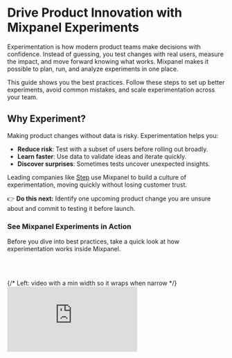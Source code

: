 
# Drive Product Innovation with Mixpanel Experiments

Experimentation is how modern product teams make decisions with confidence. Instead of guessing, you test changes with real users, measure the impact, and move forward knowing what works. Mixpanel makes it possible to plan, run, and analyze experiments in one place.

This guide shows you the best practices. Follow these steps to set up better experiments, avoid common mistakes, and scale experimentation across your team.

## Why Experiment?

Making product changes without data is risky. Experimentation helps you:

- **Reduce risk**: Test with a subset of users before rolling out broadly.
- **Learn faster**: Use data to validate ideas and iterate quickly.
- **Discover surprises**: Sometimes tests uncover unexpected insights.

Leading companies like [Step](https://mixpanel.com/customers/how-step-boosted-direct-deposits-by-14-with-mixpanels-experimentation/) use Mixpanel to build a culture of experimentation, moving quickly without losing customer trust.

👉 **Do this next:** Identify one upcoming product change you are unsure about and commit to testing it before launch.

### See Mixpanel Experiments in Action

Before you dive into best practices, take a quick look at how experimentation works inside Mixpanel.

<br></br>
<section id="video" aria-label="Mixpanel Experiments video" style={{ padding: '8px 16px 32px' }}>
  <div
    style={{
      display: 'flex',
      flexWrap: 'wrap',
      gap: 24,
      alignItems: 'center',
    }}
  >
    {/* Left: video with a min width so it wraps when narrow */}
    <div style={{ flex: '1 1 480px', minWidth: 320 }}>
      <div
        style={{
          position: 'relative',
          paddingBottom: '56.25%',
          height: 0,
          overflow: 'hidden',
          borderRadius: '16px',
          boxShadow: '0 4px 20px rgba(0,0,0,0.08)',
        }}
      >
        <iframe
          title="Mixpanel Experiments"
          src="https://www.youtube.com/embed/LZfIPCXcIPE"
          frameBorder="0"
          allow="accelerometer; autoplay; clipboard-write; encrypted-media; gyroscope; picture-in-picture; web-share"
          allowFullScreen
          style={{ position: 'absolute', top: 0, left: 0, width: '100%', height: '100%', border: 0 }}
        />
      </div>
    </div>

    {/* Right: text with a flexible basis */}
    <aside style={{ flex: '1 1 320px', minWidth: 280 }}>
      <h2 style={{ marginTop: 0 }}>**Mixpanel Experiments**</h2>
      <p>
        In this 3-minute overview, learn how Mixpanel Experiments helps you reduce risk, learn faster, and discover surprises.
      </p>
<br></br>
      <a href="https://youtu.be/LZfIPCXcIPE"
         target="_blank" rel="noopener noreferrer" style={{ fontWeight: 600 }}>
        Open in YouTube →
      </a>
    </aside>
  </div>
</section>

## Setting Up Experiments the Right Way

Good experiments start with good planning. Skip this step, and your analysis will not tell you much.

### Write a strong hypothesis

Format: *If [change], then [impact], because [reason].*

Example: *If we shorten the onboarding flow from 3 steps to 2, activation will increase by 15% because new users will encounter less friction.*

<Callout type="info">
**Pro tip**: Keep hypotheses tied to a real user or business problem with measurable outcomes, not just a “gut feeling”.
</Callout>

### Choose the right metrics

- **Primary metric**: The outcome that defines success (e.g. conversion rate).
- **Guardrails**: Protect against unintended damage (e.g. churn, CSAT).
- **Secondary metrics**: Add context but do not drive the decision.

Define metrics *before* launch. Adding them later biases results.

### Keep it simple

Do not test multiple changes at once. Focus on a single variable so you know what drove the outcome.

Testing too many things at once makes it impossible to know which change worked.

👉 **Do this next:** Draft your hypothesis and list your primary and guardrail metrics. Review with your team before launch.


## Choosing the Right Test Model

Mixpanel supports the following models. Pick the right one up front:

- **Frequentist**: Best for small lifts (< 2%). Wait until your full sample size is reached before calling results.
- **Sequential**: Best for big, obvious changes (10%+). Let' you monitor results as data comes in and stop the experiment earlier.

<Callout type="info">
**Pro tip**: If you expect only a tiny lift (like 1%), choose Frequentist as you will need maximum rigor.
</Callout>

**Rule of thumb**
- Frequentist → accuracy matters most + expected lift is low
- Sequential → speed matters most + expected lift is high

Learn more about [Experiment Model Types](/docs/reports/experiments#experiment-model-types).

## Reading Results with Confidence

Mixpanel's [Experiment Report](/docs/reports/experiments) gives you three key signals:

- **Lift**: % change between control and variant.
- **P-value**: How confident you can be that the result is not random (≤0.05 is usually significant).
- **Confidence interval**: The likely range of the true impact.

How to interpret:

<Steps>

{<h3>Start with the P-value.</h3>}

This is your first and most important check.

**If the P-value is > 0.05**: The result is *not statistically significant*. This means the difference you see is very likely due to random chance. You should *not implement the change*, even if the lift looks promising, because you can't be confident it's a real improvement.

{<h3>Next, look at Lift and the Confidence Interval.</h3>}

Only if the p-value is ≤ 0.05 do you move to these metrics. They tell you about the size and range of the true impact.

</Steps>

If your primary metric improves and the results are significant, you can trust it. If results are inconclusive, you still learned something. Revisit your hypothesis or run a follow-up. Use segmentation (new vs. returning users, geos, etc.) to understand nuances.

Do not treat inconclusive results as failures; they provide valuable clues, even if they are not yet a win.

👉 **Do this next:** Share experiment results in a [Mixpanel Board](https://mixpanel.com/blog/boards-collaborate-cards-mixpanel-feature-update/) and add notes on what the data means to provide additional context to your numbers.

## Acting on Experiment Insights

The most impactful teams do not stop at analysis; they act.

- **Decide**: Ship the winning variant, revert, or run a follow-up.
- **Document**: Capture the outcome in your Experiment Report.
- **Share**: Use Boards to communicate decisions and learnings with stakeholders.
- **Repeat**: Every experiment, win or lose, should inform your product strategy.

<Callout type="info">
**Pro tip**:Always explain why you made your decision, not just what you decided. This builds institutional knowledge.
</Callout>

👉 **Do this next:** Add a note in your Experiment Report explaining the reasoning behind your decision.

## Avoid Common Pitfalls

Stay alert to these common mistakes:

- **Ending too early**: Always run until your experiment criteria (e.g. sample size or statistical boundary) is met.
- **Overcomplicating**: Too many variants or changes muddy results.
- **Ignoring guardrails**: Success on one metric can hide damage elsewhere.
- **Underestimating sample size**: Small samples make results unreliable.

Avoid declaring a test a success at the first sign of movement; early spikes often disappear as more data arrives.

👉 **Do this next:** Review your last experiment—did you hit any of these pitfalls?

## Scaling Experimentation as a Habit

Experimentation works best when it is part of your culture.

- **Secure leadership buy-in**: Leaders should model data-driven decisions.
- **Create psychological safety**: Failed experiments = valuable learnings.
- **Share openly**: Publish results so others can benefit.
- **Use Mixpanel tools**: Boards and saved metrics keep experiments transparent and consistent.

<Callout type="info">
    **Pro tip**: Share at least one experiment outcome (good or bad) in every team meeting—it normalizes learning.
</Callout>

👉 **Do this next:** Create a recurring agenda item in your weekly standup for experiment learnings. Keep it lightweight; 2–3 minutes max.

## Key Takeaways

Experimentation in Mixpanel lets you move faster, mitigate risk, and make more strategic decisions. 

To get started:
1. **Begin testing your hypotheses with Mixpanel Experiments.** Use experiments to validate ideas with real user data before making broad product decisions.
2. **Share learnings widely.** Make results visible to other teams so everyone benefits.
3. **Treat experimentation as a repeatable process**, not a one-off.

Learn more about the [Experiments Report](/docs/reports/experiments).
